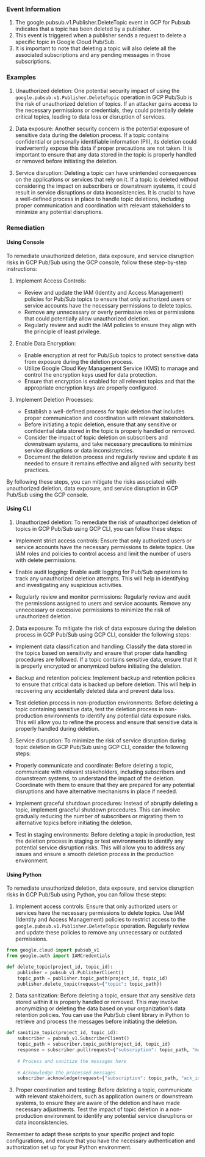 
### Event Information

1. The google.pubsub.v1.Publisher.DeleteTopic event in GCP for Pubsub indicates that a topic has been deleted by a publisher.
2. This event is triggered when a publisher sends a request to delete a specific topic in Google Cloud Pub/Sub.
3. It is important to note that deleting a topic will also delete all the associated subscriptions and any pending messages in those subscriptions.


### Examples

1. Unauthorized deletion: One potential security impact of using the `google.pubsub.v1.Publisher.DeleteTopic` operation in GCP Pub/Sub is the risk of unauthorized deletion of topics. If an attacker gains access to the necessary permissions or credentials, they could potentially delete critical topics, leading to data loss or disruption of services.

2. Data exposure: Another security concern is the potential exposure of sensitive data during the deletion process. If a topic contains confidential or personally identifiable information (PII), its deletion could inadvertently expose this data if proper precautions are not taken. It is important to ensure that any data stored in the topic is properly handled or removed before initiating the deletion.

3. Service disruption: Deleting a topic can have unintended consequences on the applications or services that rely on it. If a topic is deleted without considering the impact on subscribers or downstream systems, it could result in service disruptions or data inconsistencies. It is crucial to have a well-defined process in place to handle topic deletions, including proper communication and coordination with relevant stakeholders to minimize any potential disruptions.

### Remediation

#### Using Console

To remediate unauthorized deletion, data exposure, and service disruption risks in GCP Pub/Sub using the GCP console, follow these step-by-step instructions:

1. Implement Access Controls:
   - Review and update the IAM (Identity and Access Management) policies for Pub/Sub topics to ensure that only authorized users or service accounts have the necessary permissions to delete topics.
   - Remove any unnecessary or overly permissive roles or permissions that could potentially allow unauthorized deletion.
   - Regularly review and audit the IAM policies to ensure they align with the principle of least privilege.

2. Enable Data Encryption:
   - Enable encryption at rest for Pub/Sub topics to protect sensitive data from exposure during the deletion process.
   - Utilize Google Cloud Key Management Service (KMS) to manage and control the encryption keys used for data protection.
   - Ensure that encryption is enabled for all relevant topics and that the appropriate encryption keys are properly configured.

3. Implement Deletion Processes:
   - Establish a well-defined process for topic deletion that includes proper communication and coordination with relevant stakeholders.
   - Before initiating a topic deletion, ensure that any sensitive or confidential data stored in the topic is properly handled or removed.
   - Consider the impact of topic deletion on subscribers and downstream systems, and take necessary precautions to minimize service disruptions or data inconsistencies.
   - Document the deletion process and regularly review and update it as needed to ensure it remains effective and aligned with security best practices.

By following these steps, you can mitigate the risks associated with unauthorized deletion, data exposure, and service disruption in GCP Pub/Sub using the GCP console.

#### Using CLI

1. Unauthorized deletion: To remediate the risk of unauthorized deletion of topics in GCP Pub/Sub using GCP CLI, you can follow these steps:

- Implement strict access controls: Ensure that only authorized users or service accounts have the necessary permissions to delete topics. Use IAM roles and policies to control access and limit the number of users with delete permissions.

- Enable audit logging: Enable audit logging for Pub/Sub operations to track any unauthorized deletion attempts. This will help in identifying and investigating any suspicious activities.

- Regularly review and monitor permissions: Regularly review and audit the permissions assigned to users and service accounts. Remove any unnecessary or excessive permissions to minimize the risk of unauthorized deletion.

2. Data exposure: To mitigate the risk of data exposure during the deletion process in GCP Pub/Sub using GCP CLI, consider the following steps:

- Implement data classification and handling: Classify the data stored in the topics based on sensitivity and ensure that proper data handling procedures are followed. If a topic contains sensitive data, ensure that it is properly encrypted or anonymized before initiating the deletion.

- Backup and retention policies: Implement backup and retention policies to ensure that critical data is backed up before deletion. This will help in recovering any accidentally deleted data and prevent data loss.

- Test deletion process in non-production environments: Before deleting a topic containing sensitive data, test the deletion process in non-production environments to identify any potential data exposure risks. This will allow you to refine the process and ensure that sensitive data is properly handled during deletion.

3. Service disruption: To minimize the risk of service disruption during topic deletion in GCP Pub/Sub using GCP CLI, consider the following steps:

- Properly communicate and coordinate: Before deleting a topic, communicate with relevant stakeholders, including subscribers and downstream systems, to understand the impact of the deletion. Coordinate with them to ensure that they are prepared for any potential disruptions and have alternative mechanisms in place if needed.

- Implement graceful shutdown procedures: Instead of abruptly deleting a topic, implement graceful shutdown procedures. This can involve gradually reducing the number of subscribers or migrating them to alternative topics before initiating the deletion.

- Test in staging environments: Before deleting a topic in production, test the deletion process in staging or test environments to identify any potential service disruption risks. This will allow you to address any issues and ensure a smooth deletion process in the production environment.

#### Using Python

To remediate unauthorized deletion, data exposure, and service disruption risks in GCP Pub/Sub using Python, you can follow these steps:

1. Implement access controls: Ensure that only authorized users or services have the necessary permissions to delete topics. Use IAM (Identity and Access Management) policies to restrict access to the `google.pubsub.v1.Publisher.DeleteTopic` operation. Regularly review and update these policies to remove any unnecessary or outdated permissions.

```python
from google.cloud import pubsub_v1
from google.auth import IAMCredentials

def delete_topic(project_id, topic_id):
    publisher = pubsub_v1.PublisherClient()
    topic_path = publisher.topic_path(project_id, topic_id)
    publisher.delete_topic(request={"topic": topic_path})
```

2. Data sanitization: Before deleting a topic, ensure that any sensitive data stored within it is properly handled or removed. This may involve anonymizing or deleting the data based on your organization's data retention policies. You can use the Pub/Sub client library in Python to retrieve and process the messages before initiating the deletion.

```python
def sanitize_topic(project_id, topic_id):
    subscriber = pubsub_v1.SubscriberClient()
    topic_path = subscriber.topic_path(project_id, topic_id)
    response = subscriber.pull(request={"subscription": topic_path, "max_messages": 100})
    
    # Process and sanitize the messages here
    
    # Acknowledge the processed messages
    subscriber.acknowledge(request={"subscription": topic_path, "ack_ids": [message.ack_id for message in response.received_messages]})
```

3. Proper coordination and testing: Before deleting a topic, communicate with relevant stakeholders, such as application owners or downstream systems, to ensure they are aware of the deletion and have made necessary adjustments. Test the impact of topic deletion in a non-production environment to identify any potential service disruptions or data inconsistencies.

Remember to adapt these scripts to your specific project and topic configurations, and ensure that you have the necessary authentication and authorization set up for your Python environment.

